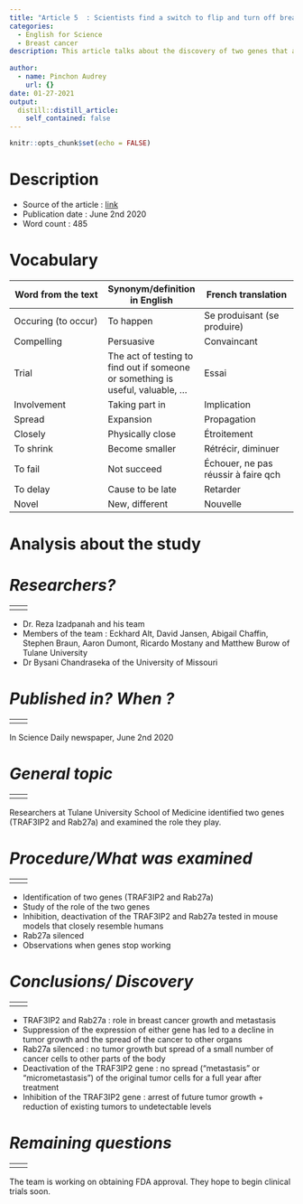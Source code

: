 ```yaml
---
title: "Article 5  : Scientists find a switch to flip and turn off breast cancer growth and metastasis"
categories: 
  - English for Science
  - Breast cancer 
description: This article talks about the discovery of two genes that are responsible for breast cancer. Researchers studied these two genes. 
  
author:
  - name: Pinchon Audrey
    url: {}
date: 01-27-2021
output:
  distill::distill_article:
    self_contained: false
---
```


```r
knitr::opts_chunk$set(echo = FALSE)
```

# __Description__
- Source of the article : [link](https://www.sciencedaily.com/releases/2020/06/200602130507.htm)
- Publication date : June 2nd 2020
- Word count : 485

# __Vocabulary__
| Word from the text | Synonym/definition in English | French translation |
| --- | --- | --- |
| Occuring (to occur) | To happen | Se produisant (se produire) |
| Compelling | Persuasive | Convaincant |
| Trial | The act of testing to find out if someone or something is useful, valuable, … | Essai |
| Involvement | Taking part in | Implication |
| Spread | Expansion | Propagation |
| Closely | Physically close | Étroitement |
| To shrink | Become smaller | Rétrécir, diminuer |
| To fail | Not succeed | Échouer, ne pas réussir à faire qch |
| To delay | Cause to be late | Retarder |
| Novel | New, different | Nouvelle |

# __Analysis about the study__

# *__Researchers?__*
|  
| --- | --- |
|  |  |
-	Dr. Reza Izadpanah and his team 
-	Members of the team : Eckhard Alt, David Jansen, Abigail Chaffin, Stephen Braun, Aaron Dumont, Ricardo Mostany and Matthew Burow of Tulane University
-	Dr Bysani Chandraseka of the University of Missouri

# *__Published in? When ?__*
|  
| --- | --- |
|  |  |
In Science Daily newspaper, June 2nd 2020

# *__General topic__* 
|  
| --- | --- |
|  |  |
Researchers at Tulane University School of Medicine identified two genes (TRAF3IP2 and Rab27a) and examined the role they play.

# *__Procedure/What was examined__*
|  
| --- | --- |
|  |  |
-	Identification of two genes (TRAF3IP2 and Rab27a)
-	Study of the role of the two genes 
-	Inhibition, deactivation of the TRAF3IP2 and Rab27a tested in mouse models that closely resemble humans
-	Rab27a silenced
-	Observations when genes stop working

# *__Conclusions/ Discovery__*
|  
| --- | --- |
|  |  |
-	TRAF3IP2 and Rab27a : role in breast cancer growth and metastasis
-	Suppression of the expression of either gene has led to a decline in tumor growth and the spread of the cancer to other organs
-	Rab27a silenced : no tumor growth but spread of a small number of cancer cells to other parts of the body
-	Deactivation of the TRAF3IP2 gene : no spread (“metastasis” or “micrometastasis”) of the original tumor cells for a full year after treatment
-	Inhibition of the TRAF3IP2 gene : arrest of future tumor growth + reduction of existing tumors to undetectable levels

# *__Remaining questions__*
|  
| --- | --- |
|  |  |
The team is working on obtaining FDA approval. They hope to begin clinical trials soon.

